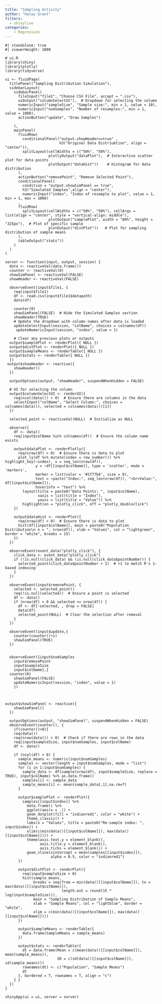 ```yaml
---
title: "Sampling Activity"
author: "Haley Grant"
filters: 
  - shinylive
categories:
    - Regression
---
```


```shinylive-r
#| standalone: true
#| viewerHeight: 1000

# ui.R
library(shiny)
library(plotly)
library(tidyverse)

ui <- fluidPage(
  titlePanel("Sampling Distribution Simulation"),
  sidebarLayout(
    sidebarPanel(
      fileInput("file1", "Choose CSV File", accept = ".csv"),
      uiOutput("columnSelectUI"),  # Dropdown for selecting the column
      numericInput("sampleSize", "Sample size:", min = 1, value = 10),
      numericInput("numSamples", "Number of resamples:", min = 1, value = 1000),
      actionButton("update", "Draw Samples")
      
    ),
    mainPanel(
      fluidRow(
        conditionalPanel("output.showHeader==true" ,
                         h3("Original Data Distriubtion", align = "center")),
        splitLayout(cellWidths = c("50%", "50%"), 
                    plotlyOutput("dataPlot"),  # Interactive scatter plot for data points
                    plotOutput("dataHist"))    # Histogram for data distribution
      ),
      actionButton("removePoint", "Remove Selected Point"),
      conditionalPanel(
        condition = "output.showSimPanel == true", 
        h3("Simulated Samples",align = "center"),
        numericInput("index", "Index of resample to plot", value = 1, min = 1, max = 1000)
      ,
      fluidRow(
        splitLayout(cellWidths = c("50%", "50%"), cellArgs = list(align = "center", style = "vertical-align: middle"),
                    plotOutput("samplePlot", width = "80%", height = "325px"),  # Plot of specific sample 
                    plotOutput("distPlot"))   # Plot for sampling distribution of sample means
      ),
      tableOutput("stats"))
    )
  )
)

server <- function(input, output, session) {
  data <- reactiveVal(data.frame())
  counter <- reactiveVal(0)
  showSimPanel <- reactiveVal(FALSE)
  showHeader <- reactiveVal(FALSE)
  
  observeEvent(input$file1, {
    req(input$file1)
    df <- read.csv(input$file1$datapath)
    data(df)
    
    counter(0)
    showSimPanel(FALSE)  # Hide the Simulated Samples section
    showHeader(TRUE)
    # Update the dropdown with column names after data is loaded
    updateSelectInput(session, "colName", choices = colnames(df))
     updateNumericInput(session, "index", value = 1)
     
    # Clear any previous plots or outputs
  output$samplePlot <- renderPlot({ NULL })
  output$distPlot <- renderPlot({ NULL })
  output$sampleMeans <- renderTable({ NULL })
  output$stats <- renderTable({ NULL })
  })
 output$showHeader <- reactive({
    showHeader()
  })
  
  outputOptions(output, "showHeader", suspendWhenHidden = FALSE) 
  
  # UI for selecting the column
  output$columnSelectUI <- renderUI({
    req(ncol(data()) > 0)  # Ensure there are columns in the data
    selectInput("colName", "Select Column:", choices = colnames(data()), selected = colnames(data())[1])
  })
  
  selected_point <- reactiveVal(NULL)  # Initialize as NULL
  
  observe({
    df <- data()
    req(input$colName %in% colnames(df))  # Ensure the column name exists
    
    output$dataPlot <- renderPlotly({
      req(nrow(df) > 0)  # Ensure there is data to plot
      plot_ly(df %>% mutate(index = row_number()) %>% highlight_key(~index), x = seq_len(nrow(df)),
              y = ~df[[input$colName]], type = 'scatter', mode = 'markers',
              marker = list(color = '#1f77b4', size = 8),
              text = ~paste("Index:", seq_len(nrow(df)), "<br>Value:", df[[input$colName]]),
              hoverinfo = "text") %>%
        layout(title = paste0("Data Points: ", input$colName),
               xaxis = list(title = "Index"),
               yaxis = list(title = "Value")) %>%
        highlight(on = "plotly_click", off = "plotly_doubleclick")
    })
    
    output$dataHist <- renderPlot({
      req(nrow(df) > 0)  # Ensure there is data to plot
      hist(df[[input$colName]], main = paste0("Population Distribution\n n = ", nrow(df)), xlab = "Values", col = "lightgreen", border = "white", breaks = 15)
    })
  })
  
  observeEvent(event_data("plotly_click"), {
    click_data <- event_data("plotly_click")
    if (!is.null(click_data) && !is.null(click_data$pointNumber)) {
      selected_point(click_data$pointNumber + 1)  # +1 to match R's 1-based indexing
    }
  })
  
  observeEvent(input$removePoint, {
    selected <- selected_point()
    req(!is.null(selected))  # Ensure a point is selected
    df <- data()
    if (nrow(df) > 0 && selected <= nrow(df)) {
      df <- df[-selected, , drop = FALSE]
      data(df)
      selected_point(NULL)  # Clear the selection after removal
    }
  })
  
  observeEvent(input$update,{
    counter(counter()+1)
    showSimPanel(TRUE) 
  })
   

  observeEvent({input$numSamples 
    input$removePoint 
    input$sampleSize 
    input$colName},{
  counter(0) 
    showSimPanel(FALSE) 
    updateNumericInput(session, "index", value = 1)
    })



output$showSimPanel <- reactive({
    showSimPanel()
  })
  
  outputOptions(output, "showSimPanel", suspendWhenHidden = FALSE) 
  observeEvent(counter(), {
    if(counter()>0){
    req(data())
    req(nrow(data()) > 0)  # Check if there are rows in the data
    req(input$sampleSize, input$numSamples, input$colName)
    df <- data()
    
    if (ncol(df) > 0) {
      sample_means <- numeric(input$numSamples)
      samples <- vector(length = input$numSamples, mode = "list")
      for (i in 1:input$numSamples) {
        sample_data <- df[sample(nrow(df), input$sampleSize, replace = TRUE), input$colName] %>% as.data.frame()
        samples[i] <- sample_data 
        sample_means[i] <- mean(sample_data[,1],na.rm=T)
      }
      
      output$samplePlot <- renderPlot({
        samples[[input$index]] %>%
          data.frame() %>%
          ggplot(aes(x = .)) +
          geom_dotplot(fill = "indianred1", color = "white") +
          theme_classic() +
          labs(x = "Values", title = paste0("Re-sample index: ", input$index)) +
          xlim(c(min(data()[[input$colName]]), max(data()[[input$colName]]))) +
          theme(axis.text.y = element_blank(),
                axis.title.y = element_blank(),
                axis.ticks = element_blank()) +
          geom_vline(xintercept = mean(samples[[input$index]]),
                     alpha = 0.5, color = "indianred1")
      })
      
      output$distPlot <- renderPlot({
        req(input$sampleSize > 0)
        hist(sample_means,
             breaks = seq(from = min(data()[[input$colName]]), to = max(data()[[input$colName]]),
                          length.out = round(15 * log(input$sampleSize))),
             main = "Sampling Distribution of Sample Means",
             xlab = "Sample Means", col = "lightblue", border = "white",
             xlim = c(min(data()[[input$colName]]), max(data()[[input$colName]])))
      })
      
      output$sampleMeans <- renderTable({
        data.frame(SampleMeans = sample_means)
      })
      
      output$stats <- renderTable({
        dt = data.frame(Mean = c(mean(data()[[input$colName]]), mean(sample_means)),
                        SD = c(sd(data()[[input$colName]]), sd(sample_means)))
        rownames(dt) <- c("Population", "Sample Means")
        dt
      }, bordered = T, rownames = T, align = "c")
    } }
  })
}

shinyApp(ui = ui, server = server)


```
